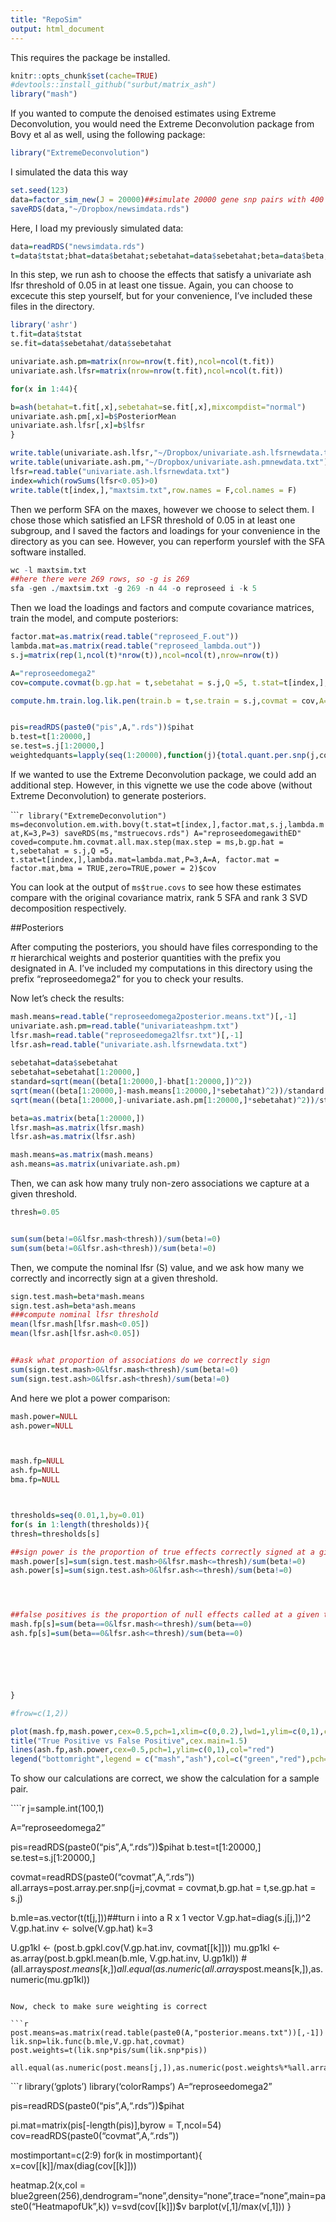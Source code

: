 ```yaml
---
title: "RepoSim"
output: html_document
---
```


This requires the package be installed.

```r
knitr::opts_chunk$set(cache=TRUE)
#devtools::install_github("surbut/matrix_ash")
library("mash")
```

If you wanted to compute the denoised estimates using Extreme Deconvolution, you would need the Extreme Deconvolution package from Bovy et al as well, using the following package:

```r
library("ExtremeDeconvolution")
```

I simulated the data this way
```r
set.seed(123)
data=factor_sim_new(J = 20000)##simulate 20000 gene snp pairs with 400 true effects
saveRDS(data,"~/Dropbox/newsimdata.rds")
````

Here, I load my previously simulated data:
```r
data=readRDS("newsimdata.rds")
t=data$tstat;bhat=data$betahat;sebetahat=data$sebetahat;beta=data$beta;s.j=matrix(rep(1,ncol(t)*nrow(t)),ncol=ncol(t),nrow=nrow(t))
```
In this step, we run ash to choose the effects that satisfy a univariate ash lfsr threshold of 0.05 in at least one tissue. Again, you can choose to excecute this step yourself, but for your convenience, I've included these files in the directory.

```r
library('ashr')
t.fit=data$tstat
se.fit=data$sebetahat/data$sebetahat

univariate.ash.pm=matrix(nrow=nrow(t.fit),ncol=ncol(t.fit))
univariate.ash.lfsr=matrix(nrow=nrow(t.fit),ncol=ncol(t.fit))

for(x in 1:44){

b=ash(betahat=t.fit[,x],sebetahat=se.fit[,x],mixcompdist="normal")
univariate.ash.pm[,x]=b$PosteriorMean
univariate.ash.lfsr[,x]=b$lfsr
}

write.table(univariate.ash.lfsr,"~/Dropbox/univariate.ash.lfsrnewdata.txt")
write.table(univariate.ash.pm,"~/Dropbox/univariate.ash.pmnewdata.txt")
lfsr=read.table("univariate.ash.lfsrnewdata.txt")
index=which(rowSums(lfsr<0.05)>0)
write.table(t[index,],"maxtsim.txt",row.names = F,col.names = F)
```



Then we perform SFA on the maxes, however we choose to select them. I chose those which satisfied an LFSR threshold of 0.05 in at least one subgroup, and I saved the factors and loadings for your convenience in the directory as you can see. However, you can reperform yourslef with the SFA software installed.

```r
wc -l maxtsim.txt
##here there were 269 rows, so -g is 269
sfa -gen ./maxtsim.txt -g 269 -n 44 -o reproseed i -k 5
```

Then we load the loadings and factors and compute covariance matrices, train the model, and compute posteriors:

```r
factor.mat=as.matrix(read.table("reproseed_F.out"))
lambda.mat=as.matrix(read.table("reproseed_lambda.out"))
s.j=matrix(rep(1,ncol(t)*nrow(t)),ncol=ncol(t),nrow=nrow(t))

A="reproseedomega2"
cov=compute.covmat(b.gp.hat = t,sebetahat = s.j,Q =5, t.stat=t[index,],lambda.mat=lambda.mat,P=3,A=A, factor.mat = factor.mat,bma = TRUE,zero=TRUE,power = 2)$cov

compute.hm.train.log.lik.pen(train.b = t,se.train = s.j,covmat = cov,A=A,pen=1)


pis=readRDS(paste0("pis",A,".rds"))$pihat
b.test=t[1:20000,]
se.test=s.j[1:20000,]
weightedquants=lapply(seq(1:20000),function(j){total.quant.per.snp(j,cov,b.gp.hat=b.test,se.gp.hat = se.test,pis,A=A,checkpoint = FALSE)})
```

If we wanted to use the Extreme Deconvolution package, we could add an additional step. However, in this vignette we use the code above (without Extreme Deconvolution) to generate posteriors. 

``````r
library("ExtremeDeconvolution")
ms=deconvolution.em.with.bovy(t.stat=t[index,],factor.mat,s.j,lambda.mat,K=3,P=3)
saveRDS(ms,"mstruecovs.rds")
A="reproseedomegawithED"
coved=compute.hm.covmat.all.max.step(max.step = ms,b.gp.hat = t,sebetahat = s.j,Q =5, t.stat=t[index,],lambda.mat=lambda.mat,P=3,A=A, factor.mat = factor.mat,bma = TRUE,zero=TRUE,power = 2)$cov
```

You can look at the output of `ms$true.covs` to see how these estimates compare with the original covariance matrix, rank 5 SFA and rank 3 SVD decomposition respectively.

##Posteriors

After computing the posteriors, you should have files corresponding to the $\pi$ hierarchical weights and posterior quantities with the prefix you designated in A. 
I've included my computations in this directory using the prefix "reproseedomega2" for you to check your results. 

Now let's check the results:
```r
mash.means=read.table("reproseedomega2posterior.means.txt")[,-1]
univariate.ash.pm=read.table("univariateashpm.txt")
lfsr.mash=read.table("reproseedomega2lfsr.txt")[,-1]
lfsr.ash=read.table("univariate.ash.lfsrnewdata.txt")
                                                      
sebetahat=data$sebetahat
sebetahat=sebetahat[1:20000,]
standard=sqrt(mean((beta[1:20000,]-bhat[1:20000,])^2))
sqrt(mean((beta[1:20000,]-mash.means[1:20000,]*sebetahat)^2))/standard
sqrt(mean((beta[1:20000,]-univariate.ash.pm[1:20000,]*sebetahat)^2))/standard

```


```r
beta=as.matrix(beta[1:20000,])
lfsr.mash=as.matrix(lfsr.mash)
lfsr.ash=as.matrix(lfsr.ash)

mash.means=as.matrix(mash.means)
ash.means=as.matrix(univariate.ash.pm)
```
Then, we can ask how many truly non-zero associations we capture at a given threshold.

```r
thresh=0.05


sum(sum(beta!=0&lfsr.mash<thresh))/sum(beta!=0)
sum(sum(beta!=0&lfsr.ash<thresh))/sum(beta!=0)

```

Then, we compute the nominal lfsr (S) value, and we ask how many we correctly and incorrectly sign at a given threshold.

```r


sign.test.mash=beta*mash.means
sign.test.ash=beta*ash.means
###compute nominal lfsr threshold
mean(lfsr.mash[lfsr.mash<0.05])
mean(lfsr.ash[lfsr.ash<0.05])


##ask what proportion of associations do we correctly sign 
sum(sign.test.mash>0&lfsr.mash<thresh)/sum(beta!=0)
sum(sign.test.ash>0&lfsr.ash<thresh)/sum(beta!=0)

```
And here we plot a power comparison:
```r
mash.power=NULL
ash.power=NULL



mash.fp=NULL
ash.fp=NULL
bma.fp=NULL



thresholds=seq(0.01,1,by=0.01)
for(s in 1:length(thresholds)){
thresh=thresholds[s]

##sign power is the proportion of true effects correctly signed at a given threshold
mash.power[s]=sum(sign.test.mash>0&lfsr.mash<=thresh)/sum(beta!=0)
ash.power[s]=sum(sign.test.ash>0&lfsr.ash<=thresh)/sum(beta!=0)




##false positives is the proportion of null effects called at a given threshold
mash.fp[s]=sum(beta==0&lfsr.mash<=thresh)/sum(beta==0)
ash.fp[s]=sum(beta==0&lfsr.ash<=thresh)/sum(beta==0)






}

#frow=c(1,2))

plot(mash.fp,mash.power,cex=0.5,pch=1,xlim=c(0,0.2),lwd=1,ylim=c(0,1),col="green",ylab="True Positive Rate",xlab="False Positive Rate",type="l")
title("True Positive vs False Positive",cex.main=1.5)
lines(ash.fp,ash.power,cex=0.5,pch=1,ylim=c(0,1),col="red")
legend("bottomright",legend = c("mash","ash"),col=c("green","red"),pch=c(1,1))

```


To show our calculations are correct, we show the calculation for a sample pair.

````r
j=sample.int(100,1)

A="reproseedomega2"

pis=readRDS(paste0("pis",A,".rds"))$pihat
b.test=t[1:20000,]
se.test=s.j[1:20000,]



covmat=readRDS(paste0("covmat",A,".rds"))
all.arrays=post.array.per.snp(j=j,covmat = covmat,b.gp.hat = t,se.gp.hat = s.j)

b.mle=as.vector(t(t[j,]))##turn i into a R x 1 vector
V.gp.hat=diag(s.j[j,])^2
V.gp.hat.inv <- solve(V.gp.hat)
k=3

U.gp1kl <- (post.b.gpkl.cov(V.gp.hat.inv, covmat[[k]]))
mu.gp1kl <- as.array(post.b.gpkl.mean(b.mle, V.gp.hat.inv, U.gp1kl))
#(all.arrays$post.means[k,])
all.equal(as.numeric(all.arrays$post.means[k,]),as.numeric(mu.gp1kl))

```

Now, check to make sure weighting is correct

```r
post.means=as.matrix(read.table(paste0(A,"posterior.means.txt"))[,-1])
lik.snp=lik.func(b.mle,V.gp.hat,covmat)
post.weights=t(lik.snp*pis/sum(lik.snp*pis))

all.equal(as.numeric(post.means[j,]),as.numeric(post.weights%*%all.arrays$post.means))

```

```r
library('gplots')
library('colorRamps')
A="reproseedomega2"

pis=readRDS(paste0("pis",A,".rds"))$pihat

pi.mat=matrix(pis[-length(pis)],byrow = T,ncol=54)
cov=readRDS(paste0("covmat",A,".rds"))

mostimportant=c(2:9)
for(k in mostimportant){
  x=cov[[k]]/max(diag(cov[[k]]))

  heatmap.2(x,col = blue2green(256),dendrogram="none",density="none",trace="none",main=paste0("HeatmapofUk",k))
v=svd(cov[[k]])$v
barplot(v[,1]/max(v[,1]))
}
